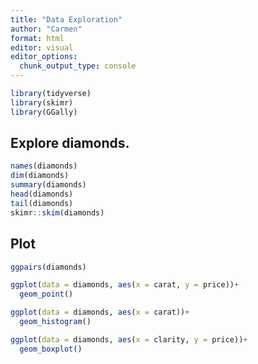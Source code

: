```yaml
---
title: "Data Exploration"
author: "Carmen"
format: html
editor: visual
editor_options: 
  chunk_output_type: console
---
```


```r
library(tidyverse)
library(skimr)
library(GGally)
```

## Explore diamonds.

```r
names(diamonds)
dim(diamonds)
summary(diamonds)
head(diamonds)
tail(diamonds)
skimr::skim(diamonds)
```

## Plot

```r
ggpairs(diamonds)

ggplot(data = diamonds, aes(x = carat, y = price))+
  geom_point()

ggplot(data = diamonds, aes(x = carat))+
  geom_histogram()
```

```r
ggplot(data = diamonds, aes(x = clarity, y = price))+
  geom_boxplot()
```

